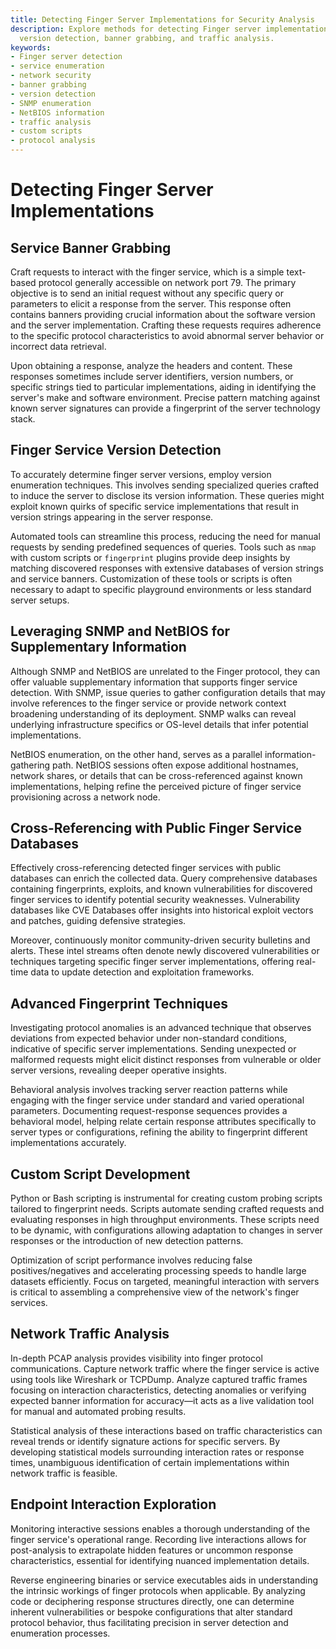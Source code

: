 ```yaml
---
title: Detecting Finger Server Implementations for Security Analysis
description: Explore methods for detecting Finger server implementations including
  version detection, banner grabbing, and traffic analysis.
keywords:
- Finger server detection
- service enumeration
- network security
- banner grabbing
- version detection
- SNMP enumeration
- NetBIOS information
- traffic analysis
- custom scripts
- protocol analysis
---
```


# Detecting Finger Server Implementations

## Service Banner Grabbing

Craft requests to interact with the finger service, which is a simple text-based protocol generally accessible on network port 79. The primary objective is to send an initial request without any specific query or parameters to elicit a response from the server. This response often contains banners providing crucial information about the software version and the server implementation. Crafting these requests requires adherence to the specific protocol characteristics to avoid abnormal server behavior or incorrect data retrieval.

Upon obtaining a response, analyze the headers and content. These responses sometimes include server identifiers, version numbers, or specific strings tied to particular implementations, aiding in identifying the server's make and software environment. Precise pattern matching against known server signatures can provide a fingerprint of the server technology stack.

## Finger Service Version Detection

To accurately determine finger server versions, employ version enumeration techniques. This involves sending specialized queries crafted to induce the server to disclose its version information. These queries might exploit known quirks of specific service implementations that result in version strings appearing in the server response. 

Automated tools can streamline this process, reducing the need for manual requests by sending predefined sequences of queries. Tools such as `nmap` with custom scripts or `fingerprint` plugins provide deep insights by matching discovered responses with extensive databases of version strings and service banners. Customization of these tools or scripts is often necessary to adapt to specific playground environments or less standard server setups.

## Leveraging SNMP and NetBIOS for Supplementary Information

Although SNMP and NetBIOS are unrelated to the Finger protocol, they can offer valuable supplementary information that supports finger service detection. With SNMP, issue queries to gather configuration details that may involve references to the finger service or provide network context broadening understanding of its deployment. SNMP walks can reveal underlying infrastructure specifics or OS-level details that infer potential implementations.

NetBIOS enumeration, on the other hand, serves as a parallel information-gathering path. NetBIOS sessions often expose additional hostnames, network shares, or details that can be cross-referenced against known implementations, helping refine the perceived picture of finger service provisioning across a network node.

## Cross-Referencing with Public Finger Service Databases

Effectively cross-referencing detected finger services with public databases can enrich the collected data. Query comprehensive databases containing fingerprints, exploits, and known vulnerabilities for discovered finger services to identify potential security weaknesses. Vulnerability databases like CVE Databases offer insights into historical exploit vectors and patches, guiding defensive strategies.

Moreover, continuously monitor community-driven security bulletins and alerts. These intel streams often denote newly discovered vulnerabilities or techniques targeting specific finger server implementations, offering real-time data to update detection and exploitation frameworks.

## Advanced Fingerprint Techniques

Investigating protocol anomalies is an advanced technique that observes deviations from expected behavior under non-standard conditions, indicative of specific server implementations. Sending unexpected or malformed requests might elicit distinct responses from vulnerable or older server versions, revealing deeper operative insights.

Behavioral analysis involves tracking server reaction patterns while engaging with the finger service under standard and varied operational parameters. Documenting request-response sequences provides a behavioral model, helping relate certain response attributes specifically to server types or configurations, refining the ability to fingerprint different implementations accurately.

## Custom Script Development

Python or Bash scripting is instrumental for creating custom probing scripts tailored to fingerprint needs. Scripts automate sending crafted requests and evaluating responses in high throughput environments. These scripts need to be dynamic, with configurations allowing adaptation to changes in server responses or the introduction of new detection patterns.

Optimization of script performance involves reducing false positives/negatives and accelerating processing speeds to handle large datasets efficiently. Focus on targeted, meaningful interaction with servers is critical to assembling a comprehensive view of the network's finger services.

## Network Traffic Analysis

In-depth PCAP analysis provides visibility into finger protocol communications. Capture network traffic where the finger service is active using tools like Wireshark or TCPDump. Analyze captured traffic frames focusing on interaction characteristics, detecting anomalies or verifying expected banner information for accuracy—it acts as a live validation tool for manual and automated probing results.

Statistical analysis of these interactions based on traffic characteristics can reveal trends or identify signature actions for specific servers. By developing statistical models surrounding interaction rates or response times, unambiguous identification of certain implementations within network traffic is feasible.

## Endpoint Interaction Exploration

Monitoring interactive sessions enables a thorough understanding of the finger service's operational range. Recording live interactions allows for post-analysis to extrapolate hidden features or uncommon response characteristics, essential for identifying nuanced implementation details.

Reverse engineering binaries or service executables aids in understanding the intrinsic workings of finger protocols when applicable. By analyzing code or deciphering response structures directly, one can determine inherent vulnerabilities or bespoke configurations that alter standard protocol behavior, thus facilitating precision in server detection and enumeration processes.